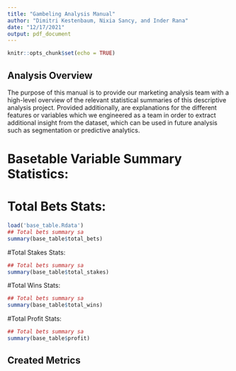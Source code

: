 ```yaml
---
title: "Gambeling Analysis Manual"
author: "Dimitri Kestenbaum, Nixia Sancy, and Inder Rana"
date: "12/17/2021"
output: pdf_document
---
```


```r
knitr::opts_chunk$set(echo = TRUE)
```

## Analysis Overview

The purpose of this manual is to provide our marketing analysis team with a high-level overview of the relevant statistical summaries of this descriptive analysis project. Provided additionally, are explanations for the different features or variables which we engineered as a team in order to extract additional insight from the dataset, which can be used in future analysis such as segmentation or predictive analytics. 

# Basetable Variable Summary Statistics: 
# Total Bets Stats:
```r
load('base_table.Rdata')
## Total bets summary sa
summary(base_table$total_bets)
```
#Total Stakes Stats:

```r
## Total bets summary sa
summary(base_table$total_stakes)
```
#Total Wins Stats:
```r
## Total bets summary sa
summary(base_table$total_wins)
```
#Total Profit Stats: 
```r
## Total bets summary sa
summary(base_table$profit)
```
## Created Metrics 

